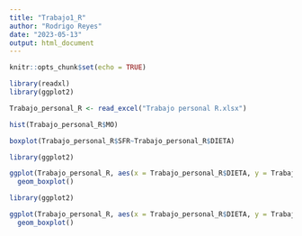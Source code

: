 ```yaml
---
title: "Trabajo1_R"
author: "Rodrigo Reyes"
date: "2023-05-13"
output: html_document
---
```


```r
knitr::opts_chunk$set(echo = TRUE)

library(readxl)
library(ggplot2)
```

```r
Trabajo_personal_R <- read_excel("Trabajo personal R.xlsx")

hist(Trabajo_personal_R$MO)

```
```r

boxplot(Trabajo_personal_R$SFR~Trabajo_personal_R$DIETA)

```
```r

library(ggplot2)

ggplot(Trabajo_personal_R, aes(x = Trabajo_personal_R$DIETA, y = Trabajo_personal_R$MO)) +
  geom_boxplot()


```
```r
library(ggplot2)

ggplot(Trabajo_personal_R, aes(x = Trabajo_personal_R$DIETA, y = Trabajo_personal_R$SFR)) +
  geom_boxplot()

```



